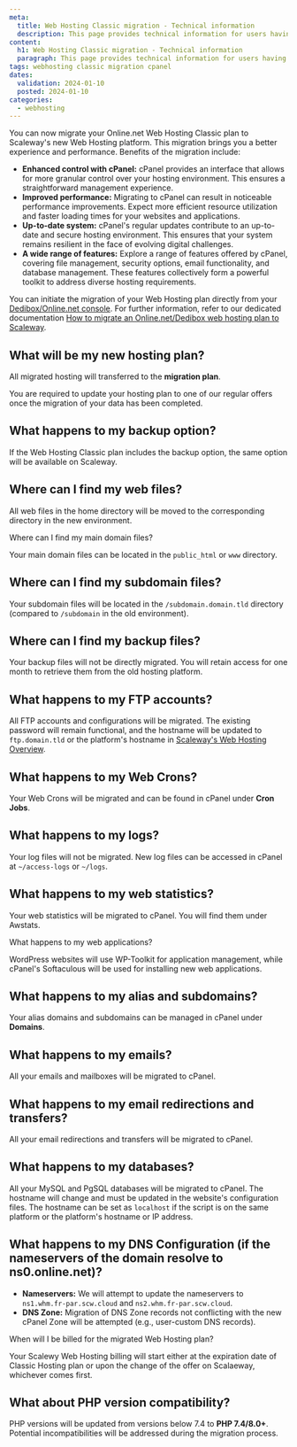 ```yaml
---
meta:
  title: Web Hosting Classic migration - Technical information
  description: This page provides technical information for users having migrated their Web Hosting Classic to cPanel.
content:
  h1: Web Hosting Classic migration - Technical information
  paragraph: This page provides technical information for users having migrated their Web Hosting Classic to cPanel.
tags: webhosting classic migration cpanel
dates:
  validation: 2024-01-10
  posted: 2024-01-10
categories:
  - webhosting
---
```


You can now migrate your Online.net Web Hosting Classic plan to Scaleway's new Web Hosting platform. This migration brings you a better experience and performance. Benefits of the migration include:

- **Enhanced control with cPanel:** cPanel provides an interface that allows for more granular control over your hosting environment. This ensures a straightforward management experience.
- **Improved performance:** Migrating to cPanel can result in noticeable performance improvements. Expect more efficient resource utilization and faster loading times for your websites and applications.
- **Up-to-date system:** cPanel's regular updates contribute to an up-to-date and secure hosting environment. This ensures that your system remains resilient in the face of evolving digital challenges.
- **A wide range of features:** Explore a range of features offered by cPanel, covering file management, security options, email functionality, and database management. These features collectively form a powerful toolkit to address diverse hosting requirements.

You can initiate the migration of your Web Hosting plan directly from your [Dedibox/Online.net console](https://console.online.net/). For further information, refer to our dedicated documentation [How to migrate an Online.net/Dedibox web hosting plan to Scaleway](/managed-services/webhosting/how-to/migrate-webhosting-plan/).

<Concept opened>

## What will be my new hosting plan?

All migrated hosting will transferred to the **migration plan**.

<Message type="important">
    You are required to update your hosting plan to one of our regular offers once the migration of your data has been completed.
</Message>

</Concept>

<Concept>

## What happens to my backup option?

If the Web Hosting Classic plan includes the backup option, the same option will be available on Scaleway.

</Concept>

<Concept>

## Where can I find my web files?

All web files in the home directory will be moved to the corresponding directory in the new environment.

</Concept>

<Concept>

Where can I find my main domain files?

Your main domain files can be located in the `public_html` or `www` directory.

</Concept>

<Concept>

## Where can I find my subdomain files?

Your subdomain files will be located in the `/subdomain.domain.tld` directory (compared to `/subdomain` in the old environment).

</Concept>

<Concept>

## Where can I find my backup files?

Your backup files will not be directly migrated. You will retain access for one month to retrieve them from the old hosting platform.

</Concept>

<Concept>

## What happens to my FTP accounts?

All FTP accounts and configurations will be migrated. The existing password will remain functional, and the hostname will be updated to `ftp.domain.tld` or the platform's hostname in [Scaleway's Web Hosting Overview](https://console.scaleway.com/webhosting/webhosting).

</Concept>

<Concept>

## What happens to my Web Crons?

Your Web Crons will be migrated and can be found in cPanel under **Cron Jobs**.

</Concept>

<Concept>

## What happens to my logs?

Your log files will not be migrated. New log files can be accessed in cPanel at `~/access-logs` or `~/logs`.

</Concept>

<Concept>

## What happens to my web statistics?

Your web statistics will be migrated to cPanel. You will find them under Awstats.

</Concept>

<Concept>

What happens to my web applications?

WordPress websites will use WP-Toolkit for application management, while cPanel's Softaculous will be used for installing new web applications.

</Concept>

<Concept>

## What happens to my alias and subdomains?

Your alias domains and subdomains can be managed in cPanel under **Domains**.

</Concept>

<Concept>

## What happens to my emails?

All your emails and mailboxes will be migrated to cPanel.

</Concept>

<Concept>

## What happens to my email redirections and transfers?

All your email redirections and transfers will be migrated to cPanel.

</Concept>

<Concept>

## What happens to my databases?

All your MySQL and PgSQL databases will be migrated to cPanel. The hostname will change and must be updated in the website's configuration files. The hostname can be set as `localhost` if the script is on the same platform or the platform's hostname or IP address.

</Concept>

<Concept>

## What happens to my DNS Configuration (if the nameservers of the domain resolve to ns0.online.net)?

- **Nameservers:** We will attempt to update the nameservers to `ns1.whm.fr-par.scw.cloud` and `ns2.whm.fr-par.scw.cloud`.
- **DNS Zone:** Migration of DNS Zone records not conflicting with the new cPanel Zone will be attempted (e.g., user-custom DNS records).

</Concept>

<Concept>

When will I be billed for the migrated Web Hosting plan?

Your Scalewy Web Hosting billing will start either at the expiration date of Classic Hosting plan or upon the change of the offer on Scalaeway, whichever comes first.

</Concept>

<Concept>

## What about PHP version compatibility?

PHP versions will be updated from versions below 7.4 to **PHP 7.4/8.0+**. Potential incompatibilities will be addressed during the migration process.

</Concept>